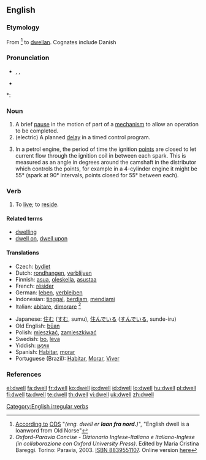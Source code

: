 ==English==

===Etymology===
From {{etyl|non}} {{term|dvelja}} <ref>[http://ordnet.dk/ods/opslag?id=437404 According to] [[:da:ODS|ODS]] "''(eng. dwell er '''laan fra nord.''')''", "English dwell is a loanword from Old Norse"</ref> to {{etyl|ang}} [[dwellan]]. Cognates include Danish {{term|dvæle}}

===Pronunciation===
* {{enPR|dwĕl}}, {{IPA|/dwel/}}, {{SAMPA|/dwel/}}
* {{audio|en-us-dwell.ogg|Audio (US)}}

*: {{rhymes|ɛl}}

===Noun===
{{en-noun}}

# A brief [[pause]] in the motion of part of a [[mechanism]] to allow an operation to be completed.
# (electric) A planned [[delay]] in a timed control program.
# {{automotive}} In a petrol engine, the period of time the ignition [[points]] are closed to let current flow through the ignition coil in between each spark.  This is measured as an angle in degrees around the camshaft in the distributor which controls the points, for example in a 4-cylinder engine it might be 55° (spark at 90° intervals, points closed for 55° between each).

===Verb===
{{en-verb|dwells|dwelling|'''[[dwelt]]''' ''or'' '''[[dwelled]]'''}}

# {{context|intransitive|formal|literary}} To [[live]]; to [[reside]].

====Related terms====
* [[dwelling]]
* [[dwell on]], [[dwell upon]]

====Translations====
{{top}}
* Czech: [[bydlet]]
* Dutch: [[rondhangen]], [[verblijven]]
* Finnish: [[asua]], [[oleskella]], [[asustaa]]
* French: [[résider]]
* German: [[leben]], [[verbleiben]]
* Indonesian: [[tinggal]], [[diam|berdiam]], [[diam|mendiami]]
* Italian: [[abitare]], [[dimorare]] <ref>''Oxford-Paravia Concise - Dizionario Inglese-Italiano e Italiano-Inglese (in collaborazione con Oxford University Press)''. Edited by Maria Cristina Bareggi. Torino: Paravia, 2003. [[W:Wikipedia:book sources| ISBN 8839551107]]. Online version [http://www.oxfordparavia.it/ here]</ref>
{{mid}}
* Japanese: [[住む]] ([[すむ]], sumu), [[住んでいる]] ([[すんでいる]], sunde-iru)
* Old English: [[buan|būan]]
* Polish: [[mieszkać]], [[zamieszkiwać]]
* Swedish: [[bo]], [[leva]]
* Yiddish: [[וווינען]]
* Spanish: [[Habitar]], [[morar]]
* Portuguese (Brazil): [[Habitar]], [[Morar]], [[Viver]]
{{bottom}}

===References===
<references/>
{{R:Century 1911}}
{{R:Webster 1913}}

[[Category:English irregular verbs]]

[[el:dwell]]
[[fa:dwell]]
[[fr:dwell]]
[[ko:dwell]]
[[io:dwell]]
[[id:dwell]]
[[lo:dwell]]
[[hu:dwell]]
[[pl:dwell]]
[[fi:dwell]]
[[ta:dwell]]
[[te:dwell]]
[[th:dwell]]
[[vi:dwell]]
[[uk:dwell]]
[[zh:dwell]]